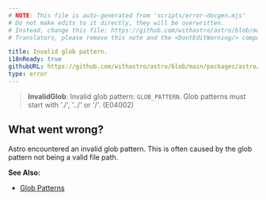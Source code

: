 ```yaml
---
# NOTE: This file is auto-generated from 'scripts/error-docgen.mjs'
# Do not make edits to it directly, they will be overwritten.
# Instead, change this file: https://github.com/withastro/astro/blob/main/packages/astro/src/core/errors/errors-data.ts
# Translators, please remove this note and the <DontEditWarning/> component.

title: Invalid glob pattern.
i18nReady: true
githubURL: https://github.com/withastro/astro/blob/main/packages/astro/src/core/errors/errors-data.ts
type: error
---
```


<DontEditWarning />


> **InvalidGlob**: Invalid glob pattern: `GLOB_PATTERN`. Glob patterns must start with './', '../' or '/'. (E04002)

## What went wrong?
Astro encountered an invalid glob pattern. This is often caused by the glob pattern not being a valid file path.

**See Also:**
-  [Glob Patterns](/en/guides/imports/#glob-patterns)


